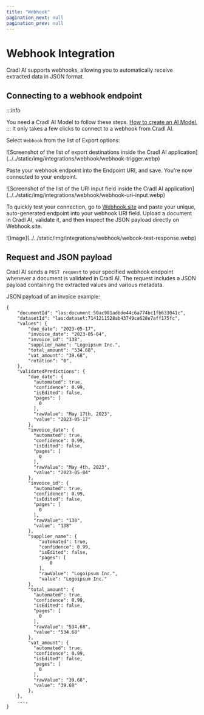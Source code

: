 ```yaml
---
title: "Webhook"
pagination_next: null
pagination_prev: null
---
```


# Webhook Integration

Cradl AI supports webhooks, allowing you to automatically receive extracted
data in JSON format.

<div className="utils-spacerBottom-md"></div>

## Connecting to a webhook endpoint

:::info

You need a Cradl AI Model to follow these steps. [How to create an AI Model.](/aiStudio/new-model)
:::
It only takes a few clicks to connect to a webhook from Cradl AI.

Select `Webhook` from the list of Export options:

<div className="image-backdrop">
  <div className="image-backdrop-caption text-sm"></div>
  ![Screenshot of the list of export destinations inside the Cradl AI
  application](../../static/img/integrations/webhook/webhook-trigger.webp)
</div>

Paste your webhook endpoint into the Endpoint URI, and save. You're now connected to your endpoint.

<div className="image-backdrop">
  <div className="image-backdrop-caption text-sm"></div>
  ![Screenshot of the list of the URI input field inside the Cradl AI
  application](../../static/img/integrations/webhook/webhook-uri-input.webp)
</div>

To quickly test your connection, go to [Webhook.site](https://webhook.site) and paste your unique, auto-generated endpoint into your webhook URI field. Upload a document in Cradl AI, validate it, and then inspect the JSON payload directly on Webhook.site.

<div className="image-backdrop">
  <div className="image-backdrop-caption text-sm"></div>
  ![Image](../../static/img/integrations/webhook/webook-test-response.webp)
</div>

<div className="utils-spacerBottom-md"></div>

## Request and JSON payload

Cradl AI sends a `POST request` to your specified webhook endpoint whenever a document is validated in Cradl AI. The request includes a JSON payload containing the extracted values and various metadata.

JSON payload of an invoice example:

```
{
    "documentId": "las:document:50ac981adbde44c6a774bc1fb633041c",
    "datasetId": "las:dataset:7141211528ab43749ca628e7aff175fc",
    "values": {
        "due_date": "2023-05-17",
        "invoice_date": "2023-05-04",
        "invoice_id": "138",
        "supplier_name": "Logoipsum Inc.",
        "total_amount": "534.68",
        "vat_amount": "39.68",
        "rotation": "0",
    },
    "validatedPredictions": {
        "due_date": {
          "automated": true,
          "confidence": 0.99,
          "isEdited": false,
          "pages": [
            0
          ],
          "rawValue": "May 17th, 2023",
          "value": "2023-05-17"
        },
        "invoice_date": {
          "automated": true,
          "confidence": 0.99,
          "isEdited": false,
          "pages": [
            0
          ],
          "rawValue": "May 4th, 2023",
          "value": "2023-05-04"
        },
        "invoice_id": {
          "automated": true,
          "confidence": 0.99,
          "isEdited": false,
          "pages": [
            0
          ],
          "rawValue": "138",
          "value": "138"
        },
        "supplier_name": {
            "automated": true,
            "confidence": 0.99,
            "isEdited": false,
            "pages": [
                0
            ],
            "rawValue": "Logoipsum Inc.",
            "value": "Logoipsum Inc."
        },
        "total_amount": {
          "automated": true,
          "confidence": 0.99,
          "isEdited": false,
          "pages": [
            0
          ],
          "rawValue": "534.68",
          "value": "534.68"
        },
        "vat_amount": {
          "automated": true,
          "confidence": 0.99,
          "isEdited": false,
          "pages": [
            0
          ],
          "rawValue": "39.68",
          "value": "39.68"
        },
    },
    ...,
}
```
